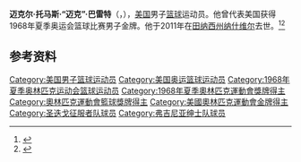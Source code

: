 {{NoteTA|G1=Sports}}
'''迈克尔·托马斯·“迈克”·巴雷特'''（{{lang-en|Michael Thomas "Mike" Barrett}}，{{bd|1943年|9月5日|2011年|8月8日}}），[[美国|美国]]男子[[篮球|篮球]]运动员。他曾代表美国获得1968年夏季奥运会篮球比赛男子金牌。他于2011年在[[田纳西州|田纳西州]][[纳什维尔|纳什维尔]]去世。<ref>{{Cite web|title=Michael Thomas BARRETT|url=https://www.olympic.org/michael-thomas-barrett|accessdate=2021-04-08|work=International Olympic Committee}}</ref><ref>{{cite web|url=https://www.olympedia.org/athletes/5683|title=Mike Barrett|work=Olympedia|accessdate=2021-04-09}}</ref>

== 参考资料 ==
{{reflist}}

{{1968年夏季奥运会美国男子篮球阵容}}

{{Authority control}}
{{DEFAULTSORT:Barrett, Mike}}
[[Category:美国男子篮球运动员|Category:美国男子篮球运动员]]
[[Category:美国奥运篮球运动员|Category:美国奥运篮球运动员]]
[[Category:1968年夏季奥林匹克运动会篮球运动员|Category:1968年夏季奥林匹克运动会篮球运动员]]
[[Category:1968年夏季奧林匹克運動會獎牌得主|Category:1968年夏季奧林匹克運動會獎牌得主]]
[[Category:奧林匹克運動會籃球獎牌得主|Category:奧林匹克運動會籃球獎牌得主]]
[[Category:美國奧林匹克運動會金牌得主|Category:美國奧林匹克運動會金牌得主]]
[[Category:圣迭戈征服者队球员|Category:圣迭戈征服者队球员]]
[[Category:弗吉尼亚绅士队球员|Category:弗吉尼亚绅士队球员]]